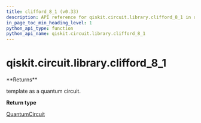 ```yaml
---
title: clifford_8_1 (v0.33)
description: API reference for qiskit.circuit.library.clifford_8_1 in qiskit v0.33
in_page_toc_min_heading_level: 1
python_api_type: function
python_api_name: qiskit.circuit.library.clifford_8_1
---
```


<span id="qiskit-circuit-library-clifford-8-1" />

# qiskit.circuit.library.clifford\_8\_1

<Function id="qiskit.circuit.library.clifford_8_1" isDedicatedPage={true} github="https://github.com/qiskit/qiskit/tree/stable/0.19/qiskit/circuit/library/templates/clifford/clifford_8_1.py" signature="clifford_8_1()">
  **Returns**

  template as a quantum circuit.

  **Return type**

  [QuantumCircuit](qiskit.circuit.QuantumCircuit "qiskit.circuit.QuantumCircuit")
</Function>

